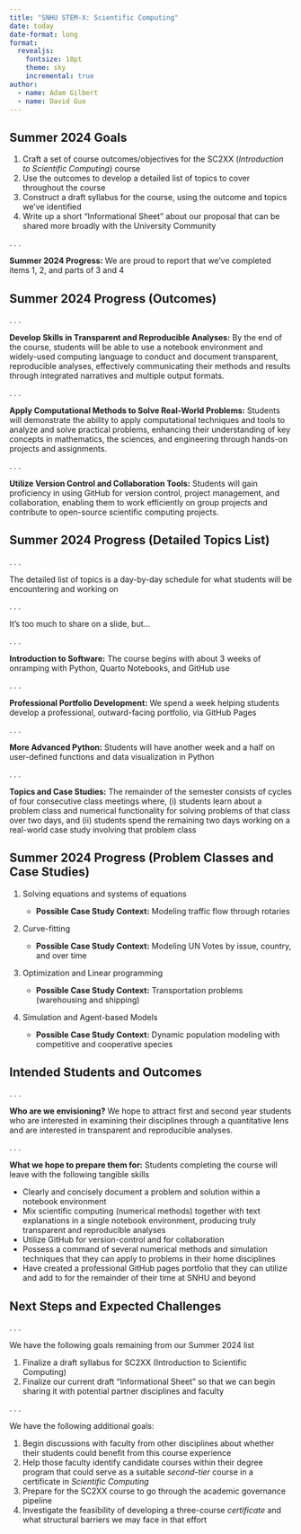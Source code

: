 ```yaml
---
title: "SNHU STEM-X: Scientific Computing"
date: today
date-format: long
format: 
  revealjs:
    fontsize: 18pt
    theme: sky
    incremental: true
author: 
  - name: Adam Gilbert
  - name: David Guo
---
```


## Summer 2024 Goals

1. Craft a set of course outcomes/objectives for the SC2XX (*Introduction to Scientific Computing*) course
2. Use the outcomes to develop a detailed list of topics to cover throughout the course
3. Construct a draft syllabus for the course, using the outcome and topics we've identified
4. Write up a short "Informational Sheet" about our proposal that can be shared more broadly with the University Community

. . .

**Summer 2024 Progress:** We are proud to report that we've completed items 1, 2, and parts of 3 and 4

## Summer 2024 Progress (Outcomes)

. . . 

**Develop Skills in Transparent and Reproducible Analyses:** By the end of the course, students will be able to use a notebook environment and widely-used computing language to conduct and document transparent, reproducible analyses, effectively communicating their methods and results through integrated narratives and multiple output formats.

. . . 

**Apply Computational Methods to Solve Real-World Problems:** Students will demonstrate the ability to apply computational techniques and tools to analyze and solve practical problems, enhancing their understanding of key concepts in mathematics, the sciences, and engineering through hands-on projects and assignments.

. . . 

**Utilize Version Control and Collaboration Tools:** Students will gain proficiency in using GitHub for version control, project management, and collaboration, enabling them to work efficiently on group projects and contribute to open-source scientific computing projects.

## Summer 2024 Progress (Detailed Topics List)

. . . 

The detailed list of topics is a day-by-day schedule for what students will be encountering and working on

. . .

It's too much to share on a slide, but...

. . . 

**Introduction to Software:** The course begins with about 3 weeks of onramping with Python, Quarto Notebooks, and GitHub use

. . . 

**Professional Portfolio Development:** We spend a week helping students develop a professional, outward-facing portfolio, via GitHub Pages

. . . 

**More Advanced Python:** Students will have another week and a half on user-defined functions and data visualization in Python

. . . 

**Topics and Case Studies:** The remainder of the semester consists of cycles of four consecutive class meetings where, (i) students learn about a problem class and numerical functionality for solving problems of that class over two days, and (ii) students spend the remaining two days working on a real-world case study involving that problem class

## Summer 2024 Progress (Problem Classes and Case Studies)

1. Solving equations and systems of equations

    + **Possible Case Study Context:** Modeling traffic flow through rotaries

2. Curve-fitting

    + **Possible Case Study Context:** Modeling UN Votes by issue, country, and over time

3. Optimization and Linear programming

    + **Possible Case Study Context:** Transportation problems (warehousing and shipping)

4. Simulation and Agent-based Models
    + **Possible Case Study Context:** Dynamic population modeling with competitive and cooperative species

## Intended Students and Outcomes

. . . 

**Who are we envisioning?** We hope to attract first and second year students who are interested in examining their disciplines through a quantitative lens and are interested in transparent and reproducible analyses.

. . .

**What we hope to prepare them for:** Students completing the course will leave with the following tangible skills

+ Clearly and concisely document a problem and solution within a notebook environment
+ Mix scientific computing (numerical methods) together with text explanations in a single notebook environment, producing truly transparent and reproducible analyses
+ Utilize GitHub for version-control and for collaboration
+ Possess a command of several numerical methods and simulation techniques that they can apply to problems in their home disciplines
+ Have created a professional GitHub pages portfolio that they can utilize and add to for the remainder of their time at SNHU and beyond

## Next Steps and Expected Challenges

. . . 

We have the following goals remaining from our Summer 2024 list 

1. Finalize a draft syllabus for SC2XX (Introduction to Scientific Computing)
2. Finalize our current draft "Informational Sheet" so that we can begin sharing it with potential partner disciplines and faculty

. . .

We have the following additional goals:

1. Begin discussions with faculty from other disciplines about whether their students could benefit from this course experience
2. Help those faculty identify candidate courses within their degree program that could serve as a suitable *second-tier* course in a certificate in *Scientific Computing*
3. Prepare for the SC2XX course to go through the academic governance pipeline
4. Investigate the feasibility of developing a three-course *certificate* and what structural barriers we may face in that effort